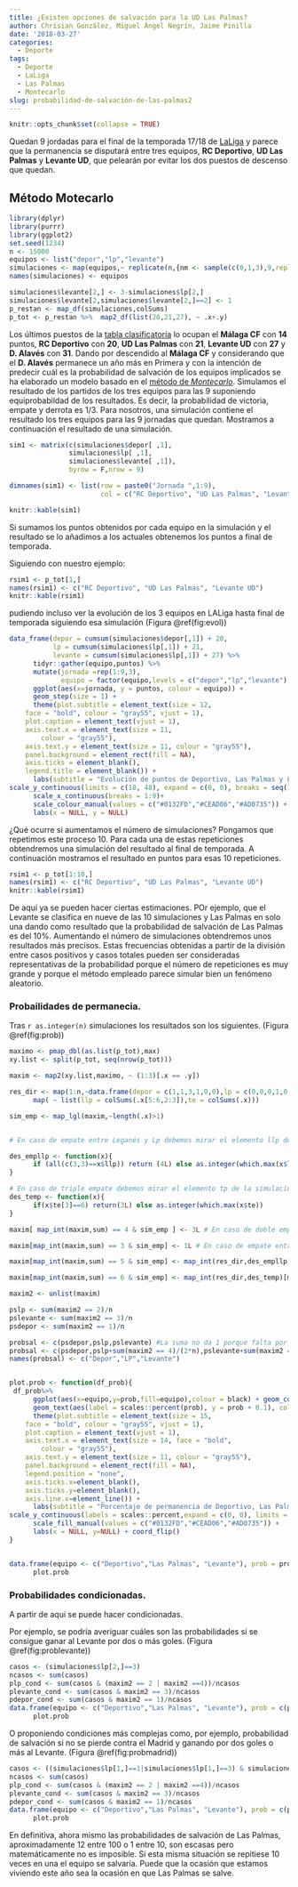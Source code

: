 ```yaml
---
title: ¿Existen opciones de salvación para la UD Las Palmas?
author: Chrisian González, Miguel Ángel Negrín, Jaime Pinilla
date: '2018-03-27'
categories:
  - Deporte
tags:
  - Deporte
  - LaLiga
  - Las Palmas
  - Montecarlo
slug: probabilidad-de-salvación-de-las-palmas2
---
```



```r
knitr::opts_chunk$set(collapse = TRUE)
```

Quedan 9 jordadas para el final de la temporada 17/18 de [LaLiga](http://www.laliga.es/) y parece que la permanencia se disputará entre tres equipos, **RC Deportivo**, **UD Las Palmas** y **Levante UD**, que pelearán por evitar los dos puestos de descenso que quedan.



## Método Motecarlo
```r
library(dplyr)
library(purrr)
library(ggplot2)
set.seed(1234)
n <- 15000
equipos <- list("depor","lp","levante")
simulaciones <- map(equipos,~ replicate(n,{nm <- sample(c(0,1,3),9,replace = TRUE)}) )
names(simulaciones) <- equipos

simulaciones$levante[2,] <- 3-simulaciones$lp[2,]
simulaciones$levante[2,simulaciones$levante[2,]==2] <- 1
p_restan <- map_df(simulaciones,colSums)
p_tot <- p_restan %>%  map2_df(list(20,21,27), ~ .x+.y)
```

Los últimos puestos de la [tabla clasificatoria](http://www.laliga.es/laliga-santander) lo ocupan  el **Málaga CF** con **14** puntos, **RC Deportivo** con **20**, **UD Las Palmas** con **21**, **Levante UD** con **27** y **D. Alavés** con **31**. Dando por descendido al **Málaga CF** y considerando que el **D. Alavés** permanece un año más en Primera y con la intención de predecir cuál es la probabilidad de salvación de los equipos implicados se ha elaborado un modelo basado en el [método de *Montecarlo*](https://es.wikipedia.org/wiki/M%C3%A9todo_de_Montecarlo). Simulamos el resultado de los partidos de los tres equipos para las 9 suponiendo equiprobabildad de los resultados. Es decir, la probabilidad de victoria, empate y derrota es 1/3. Para nosotros, una simulación contiene el resultado los tres equipos para las 9 jornadas que quedan. Mostramos a continuación el resultado de una simulación. 

```r
sim1 <- matrix(c(simulaciones$depor[ ,1],
               simulaciones$lp[ ,1],
               simulaciones$levante[ ,1]),
               byrow = F,nrow = 9)

dimnames(sim1) <- list(row = paste0("Jornada ",1:9),
                       col = c("RC Deportivo", "UD Las Palmas", "Levante UD"))

knitr::kable(sim1)

```

Si sumamos los puntos obtenidos por cada equipo en la simulación y el resultado se lo añadimos a los actuales obtenemos los puntos a final de temporada.

Siguiendo con nuestro ejemplo:


```r
rsim1 <- p_tot[1,]
names(rsim1) <- c("RC Deportivo", "UD Las Palmas", "Levante UD")
knitr::kable(rsim1)
```

pudiendo incluso ver la evolución de los 3 equipos en LALiga hasta final de temporada siguiendo esa simulación (Figura \@ref(fig:evol))


```r

data_frame(depor = cumsum(simulaciones$depor[,1]) + 20,
           lp = cumsum(simulaciones$lp[,1]) + 21,
           levante = cumsum(simulaciones$lp[,1]) + 27) %>%
      tidyr::gather(equipo,puntos) %>%
      mutate(jornada =rep(1:9,3),
             equipo = factor(equipo,levels = c("depor","lp","levante"), labels = c("Deportivo","Las Palmas", "Levante"))) %>% 
      ggplot(aes(x=jornada, y = puntos, colour = equipo)) +
      geom_step(size = 1) +
      theme(plot.subtitle = element_text(size = 12, 
    face = "bold", colour = "gray55", vjust = 1), 
    plot.caption = element_text(vjust = 1), 
    axis.text.x = element_text(size = 11, 
        colour = "gray55"),
    axis.text.y = element_text(size = 11, colour = "gray55"),
    panel.background = element_rect(fill = NA),
    axis.ticks = element_blank(),
    legend.title = element_blank()) +
      labs(subtitle = "Evolución de puntos de Deportivo, Las Palmas y Levante para una de las simulaciones") +
scale_y_continuous(limits = c(18, 48), expand = c(0, 0), breaks = seq(18,48,5))+
      scale_x_continuous(breaks = 1:9)+
      scale_colour_manual(values = c("#0132FD","#CEAD06","#AD0735")) +
      labs(x = NULL, y = NULL) 
```

¿Qué ocurre si aumentamos el número de simulaciones? Pongamos que repetimos este proceso 10. Para cada una de estas repeticiones obtendremos una simulación del resultado al final de temporada. A continuación mostramos el resultado en puntos para esas 10 repeticiones. 
```r
rsim1 <- p_tot[1:10,]
names(rsim1) <- c("RC Deportivo", "UD Las Palmas", "Levante UD")
knitr::kable(rsim1)
```

De aquí ya se pueden hacer ciertas estimaciones. POr ejemplo, que el Levante se clasifica en nueve de las 10 simulaciones y Las Palmas en solo una dando como resultado que la probabilidad de salvación de Las Palmas es del 10%. Aumentando el número de simulaciones obtendremos unos resultados más precisos. Estas frecuencias obtenidas a partir de la división entre casos positivos y casos totales pueden ser consideradas representativas de la probabilidad porque el número de repeticiones es muy grande y porque el método empleado parece simular bien un fenómeno aleatorio.

### Probailidades de permanecia.

Tras `r as.integer(n)` simulaciones los resultados son los siguientes. (Figura \@ref(fig:prob))

```r
maximo <- pmap_dbl(as.list(p_tot),max)
xy.list <- split(p_tot, seq(nrow(p_tot)))

maxim <- map2(xy.list,maximo, ~ (1:3)[.x == .y])

res_dir <- map(1:n,~data.frame(depor = c(1,1,3,1,0,0),lp = c(0,0,0,1,0,simulaciones$lp[2,.x]), levante = c(1,1,0,0,3,simulaciones$levante[2,.x]))) %>%
      map( ~ list(llp = colSums(.x[5:6,2:3]),te = colSums(.x)))

sim_emp <- map_lgl(maxim,~length(.x)>1)


# En caso de empate entre Leganés y Lp debemos mirar el elemento llp de la simulación. Si alguno es mayor nos quedamos con ese índice si hay empate a puntos dependería de la diferencia de goles (lo codificamos como 4 para identificar esos casos)

des_empllp <- function(x){
      if (all(c(3,3)==x$llp)) return (4L) else as.integer(which.max(x$llp)+1)
}

# En caso de triple empate debemos mirar el elemento tp de la simulación porque se mira la clasificación entre ellos como si no hubiese algo más. Sin contar el partido L-LP las puntuciones ente ellos son 5(D), 1(LP) y 4(Levante). La puntuación final dependerá de la simulación. Así si gana LP la puntuación final entre ellos sería 5,4,4 pasando el D, si gana el Levante la puntuación se quedaría (5,1,7) pasando el Levante y si queda empate sería 5,2,5 pero pasaría lo mismo que un doble empate entre D-L y la dierencia de goles es tanta que casi es seguro que pase L en ese caso. Lp NUNCA pasaría en caso de triple empate.
des_temp <- function(x){
      if(x$te[3]==6) return(3L) else as.integer(which.max(x$te))
}

maxim[ map_int(maxim,sum) == 4 & sim_emp ] <- 3L # En caso de doble empate entre Depor y Leganes se mira resultados directos (ambos empates), 2o diferencia de goles en resultados directos (ambos 1-1), tercer criterio diferencia de goles total. Leganés lleva -18 y el Depor -34. Aunque no es seguro pero casi que el Leganés estaría por delante.

maxim[map_int(maxim,sum) == 3 & sim_emp] <- 1L # En caso de empate entre Depor y Lp se mira resultado directo ganando en este caso Depor.

maxim[map_int(maxim,sum) == 5 & sim_emp] <- map_int(res_dir,des_empllp)[map_int(maxim,sum) == 5 & sim_emp] 

maxim[map_int(maxim,sum) == 6 & sim_emp] <- map_int(res_dir,des_temp)[map_int(maxim,sum) == 6 & sim_emp] 

maxim2 <- unlist(maxim)

pslp <- sum(maxim2 == 2)/n
pslevante <- sum(maxim2 == 3)/n
psdepor <- sum(maxim2 == 1)/n

probsal <- c(psdepor,pslp,pslevante) #La suma no da 1 porque falta por sumar los casos en que Las Palmas gana al Levante. 
probsal <- c(psdepor,pslp+sum(maxim2 == 4)/(2*n),pslevante+sum(maxim2 == 4)/(2*n)) # Repartimos esos caos en dos. En la mitad de los casos LP gana al Levante por más de dos goles y en la otra mitad por dos o menos. (Si marca exactamente dos goles el desempate se rompería miranod la dif de goles totales pero está muy favorable a LEvante). Quizás no sea la mejor forma de sasignar los casos pero es una.
names(probsal) <- c("Depor","LP","Levante")


plot.prob <- function(df_prob){
 df_prob%>%
      ggplot(aes(x=equipo,y=prob,fill=equipo),colour = black) + geom_col() +
      geom_text(aes(label = scales::percent(prob), y = prob + 0.1), colour = "gray55", vjust = 1.5, size = 8) +
      theme(plot.subtitle = element_text(size = 15, 
    face = "bold", colour = "gray55", vjust = 1), 
    plot.caption = element_text(vjust = 1), 
    axis.text.x = element_text(size = 14, face = "bold", 
        colour = "gray55"),
    axis.text.y = element_text(size = 11, colour = "gray55"),
    panel.background = element_rect(fill = NA), 
    legend.position = "none",
    axis.ticks.x=element_blank(),
    axis.ticks.y=element_blank(),
    axis.line.x=element_line()) +
      labs(subtitle = "Porcentaje de permanencia de Deportivo, Las Palmas y Levante") +
scale_y_continuous(labels = scales::percent,expand = c(0, 0), limits = c(0,1.1))+
      scale_fill_manual(values = c("#0132FD","#CEAD06","#AD0735")) +
      labs(x = NULL, y=NULL) + coord_flip()
}


data.frame(equipo <- c("Deportivo","Las Palmas", "Levante"), prob = probsal) %>%
      plot.prob

```

### Probabilidades condicionadas.

A partir de aquí se puede hacer condicionadas. 

Por ejemplo, se podría averiguar cuáles son las probabilidades si se consigue ganar al Levante por dos o más goles. (Figura \@ref(fig:problevante))

```r
casos <- (simulaciones$lp[2,]==3)
ncasos <- sum(casos)
plp_cond <- sum(casos & (maxim2 == 2 | maxim2 ==4))/ncasos
plevante_cond <- sum(casos & maxim2 == 3)/ncasos
pdepor_cond <- sum(casos & maxim2 == 1)/ncasos
data.frame(equipo <- c("Deportivo","Las Palmas", "Levante"), prob = c(pdepor_cond, plp_cond, plevante_cond)) %>%
      plot.prob
```

O proponiendo condiciones más complejas como, por ejemplo, probabilidad de salvación si no se pierde contra el Madrid y ganando por dos goles o más al Levante. (Figura \@ref(fig:probmadrid))

```r
casos <- ((simulaciones$lp[1,]==1|simulaciones$lp[1,]==3) & simulaciones$lp[2,]==3)
ncasos <- sum(casos)
plp_cond <- sum(casos & (maxim2 == 2 | maxim2 ==4))/ncasos
plevante_cond <- sum(casos & maxim2 == 3)/ncasos
pdepor_cond <- sum(casos & maxim2 == 1)/ncasos
data.frame(equipo <- c("Deportivo","Las Palmas", "Levante"), prob = c(pdepor_cond, plp_cond, plevante_cond)) %>%
      plot.prob
```

En definitiva, ahora mismo las probabilidades de salvación de Las Palmas, aproximadamente 12 entre 100 o 1 entre 10, son escasas pero matemáticamente no es imposible. Si esta misma situación se repitiese 10 veces en una el equipo se salvaría. Puede que la ocasión que estamos viviendo este año sea la ocasión en que Las Palmas se salve.

